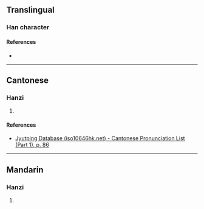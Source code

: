 {{character info/new}}
==Translingual==

===Han character===
{{Han char|rn=32|rad=土|as=04|sn=7|four=|canj=GMVM|ids=⿰土互}}

====References====
* {{Han ref|kx=0226.101|dkj=04953|dj=0461.130|hdz=10422.100|uh=5758|ud=22360}}

----

==Cantonese==

===Hanzi===
{{yue-hanzi|jyut=[[ci4]]|y=chi4}}

# {{rfdef|yue|sort=土04}}

====References====
* [http://www.iso10646hk.net/jp/document/download.jsp Jyutping Database (iso10646hk.net) - Cantonese Pronunciation List (Part 1), p. 86]

----

==Mandarin==

===Hanzi===
{{cmn-hanzi|pin=[[dǐ]] ([[di3]])|wg=ti<sup>3</sup>}}

# {{rfdef|cmn|sort=土04}}